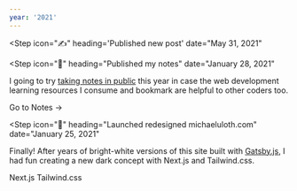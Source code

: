 ```yaml
---
year: '2021'
---
```


<Step
  icon="✍️"
  heading='Published new post'
  date="May 31, 2021"
>

<Card
  title="How ecobee Uses Slack to Report Data Entry Errors to Content Editors"
  blurb="How the 'dotcom' team at ecobee uses Slack as a CMS alert system."
  href="/slack-alerts-for-cms-errors"
  imageUrl="/images/slack-alerts-for-cms-errors/stephen-phillips-hostreviews-co-uk-aE0iX-bLCJc-unsplash.jpg"
  imageWidth={5364}
  imageHeight={3576}
/>

</Step>

<Step
  icon="📝"
  heading="Published my notes"
  date="January 28, 2021"
>

I going to try [taking notes in public](https://www.swyx.io/learn-in-public) this year in case the web development learning resources I consume and bookmark are helpful to other coders too.

<BlockLink href="https://nextjs.org">Go to Notes &rarr;</BlockLink>

</Step>

<Step
  icon="🎨"
  heading="Launched redesigned michaeluloth.com"
  date="January 25, 2021"
>

Finally! After years of bright-white versions of this site built with [Gatsby.js](https://www.gatsbyjs.com), I had fun creating a new dark concept with Next.js and Tailwind.css.

<BlockLink icon="📖" href="https://nextjs.org">
  Next.js
</BlockLink>

<BlockLink icon="📖" href="https://tailwindcss.com">
  Tailwind.css
</BlockLink>

</Step>
